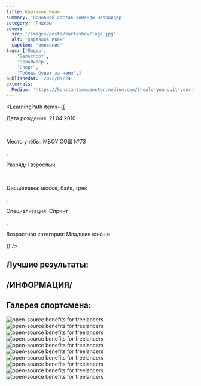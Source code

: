 ```yaml
---
title: Карташов Иван
summary: 'Основной состав команды ВелоЛидер'
category: 'Лидеры'
cover:
  src: '/images/posts/kartashov/logo.jpg'
  alt: 'Карташов Иван'
  caption: 'описание'
tags: ['Лидер',
    'Велоспорт',
    'ВелоЛидер',
    'Спорт',
    'Победа будет за нами',]
publishedAt: '2022/09/24'
externals:
  Medium: 'https://konstantinmuenster.medium.com/should-you-quit-your-job-for-your-side-project-ed77985431c'
---
```

<LearningPath
  items={[
    <p>Дата рождения: 21.04.2010</p>,
    <p>Место учёбы: МБОУ СОШ №73</p>,
    <p>Разряд: I взрослый</p>,
    <p>Дисциплина: шоссе, байк, трек</p>,
    <p>Специализация: Спринт</p>,
    <p>Возрастная категория: Младшие юноши</p>
  ]}
/>

## Лучшие результаты:

## /ИНФОРМАЦИЯ/


## Галерея спортсмена:
<Image
  src="/images/posts/kartashov/1.jpg"
  alt="open-source benefits for freelancers"
/>
<Image
  src="/images/posts/kartashov/2.jpg"
  alt="open-source benefits for freelancers"
/>
<Image
  src="/images/posts/kartashov/3.jpg"
  alt="open-source benefits for freelancers"
/>
<Image
  src="/images/posts/kartashov/4.jpg"
  alt="open-source benefits for freelancers"
/>
<Image
  src="/images/posts/kartashov/5.jpg"
  alt="open-source benefits for freelancers"
/>
<Image
  src="/images/posts/kartashov/6.jpg"
  alt="open-source benefits for freelancers"
/>
<Image
  src="/images/posts/kartashov/7.jpg"
  alt="open-source benefits for freelancers"
/>
<Image
  src="/images/posts/kartashov/8.jpg"
  alt="open-source benefits for freelancers"
/>
<Image
  src="/images/posts/kartashov/9.jpg"
  alt="open-source benefits for freelancers"
/>
<Image
  src="/images/posts/kartashov/10.jpg"
  alt="open-source benefits for freelancers"
/>


